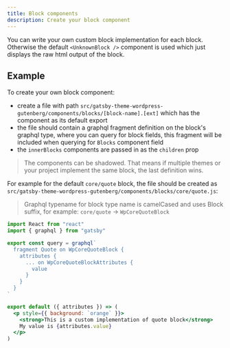 ```yaml
---
title: Block components
description: Create your block component
---
```


You can write your own custom block implementation for each block. Otherwise the default `<UnknownBlock />` component is used which just displays the raw html output of the block.

## Example

To create your own block component:

- create a file with path `src/gatsby-theme-wordpress-gutenberg/components/blocks/[block-name].[ext]` which has the component as its default export
- the file should contain a graphql fragment definition on the block's graphql type, where you can query for block fields, this fragment will be included when querying for `Blocks` component field
- the `innerBlocks` components are passed in as the `children` prop

> The components can be shadowed. That means if multiple themes or your project implement the same block, the last definition wins.

For example for the default `core/quote` block, the file should be created as `src/gatsby-theme-wordpress-gutenberg/components/blocks/core/quote.js`:

> Graphql typename for block type name is camelCased and uses Block suffix, for example: `core/quote` -> `WpCoreQuoteBlock`

```jsx
import React from "react"
import { graphql } from "gatsby"

export const query = graphql`
  fragment Quote on WpCoreQuoteBlock {
    attributes {
      ... on WpCoreQuoteBlockAttributes {
        value
      }
    }
  }
`

export default ({ attributes }) => (
  <p style={{ background: `orange` }}>
    <strong>This is a custom implementation of quote block</strong>
    My value is {attributes.value}
  </p>
)
```
